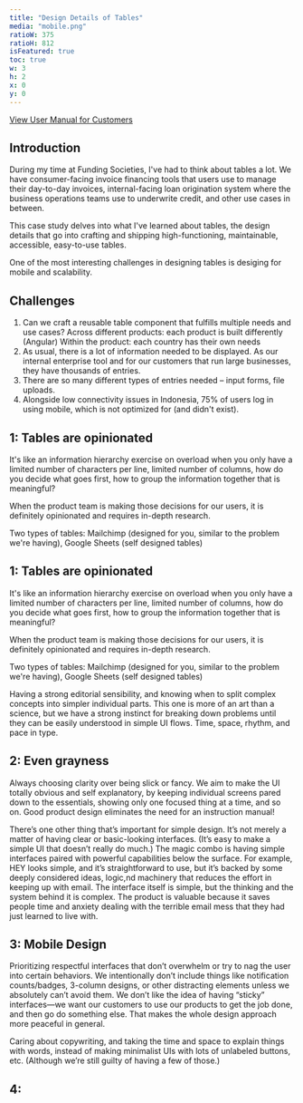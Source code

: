 ```yaml
---
title: "Design Details of Tables"
media: "mobile.png"
ratioW: 375
ratioH: 812
isFeatured: true
toc: true
w: 3
h: 2
x: 0
y: 0
---
```


<a className="visit-website" href="/">
  View User Manual for Customers
</a>

<PostLayout>

## Introduction

During my time at Funding Societies, I've had to think about tables a lot. We have consumer-facing invoice financing tools that users use to manage their day-to-day invoices, internal-facing loan origination system where the business operations teams use to underwrite credit, and other use cases in between.

This case study delves into what I've learned about tables, the design details that go into crafting and shipping high-functioning, maintainable, accessible, easy-to-use tables.

One of the most interesting challenges in designing tables is desiging for mobile and scalability.

</PostLayout>

<PostLayout>

## Challenges

1. Can we craft a reusable table component that fulfills multiple needs and use cases? Across different products: each product is built differently (Angular) Within the product: each country has their own needs
2. As usual, there is a lot of information needed to be displayed. As our internal enterprise tool and for our customers that run large businesses, they have thousands of entries.
3. There are so many different types of entries needed – input forms, file uploads.
4. Alongside low connectivity issues in Indonesia, 75% of users log in using mobile, which is not optimized for (and didn't exist).

</PostLayout>

<PostLayout>

## 1: Tables are opinionated

It's like an information hierarchy exercise on overload when you only have a limited number of characters per line, limited number of columns, how do you decide what goes first, how to group the information together that is meaningful?

When the product team is making those decisions for our users, it is definitely opinionated and requires in-depth research.

Two types of tables: Mailchimp (designed for you, similar to the problem we're having), Google Sheets (self designed tables)

</PostLayout>

<PostLayout>

## 1: Tables are opinionated

It's like an information hierarchy exercise on overload when you only have a limited number of characters per line, limited number of columns, how do you decide what goes first, how to group the information together that is meaningful?

When the product team is making those decisions for our users, it is definitely opinionated and requires in-depth research.

Two types of tables: Mailchimp (designed for you, similar to the problem we're having), Google Sheets (self designed tables)

Having a strong editorial sensibility, and knowing when to split complex concepts into simpler individual parts. This one is more of an art than a science, but we have a strong instinct for breaking down problems until they can be easily understood in simple UI flows. Time, space, rhythm, and pace in type.

</PostLayout>

<PostLayout>

## 2: Even grayness

Always choosing clarity over being slick or fancy. We aim to make the UI totally obvious and self explanatory, by keeping individual screens pared down to the essentials, showing only one focused thing at a time, and so on. Good product design eliminates the need for an instruction manual!

There’s one other thing that’s important for simple design. It’s not merely a matter of having clear or basic-looking interfaces. (It’s easy to make a simple UI that doesn’t really do much.) The magic combo is having simple interfaces paired with powerful capabilities below the surface. For example, HEY looks simple, and it’s straightforward to use, but it’s backed by some deeply considered ideas, logic,nd machinery that reduces the effort in keeping up with email. The interface itself is simple, but the thinking and the system behind it is complex. The product is valuable because it saves people time and anxiety dealing with the terrible email mess that they had just learned to live with.

</PostLayout>

<PostLayout>

## 3: Mobile Design

Prioritizing respectful interfaces that don’t overwhelm or try to nag the user into certain behaviors. We intentionally don’t include things like notification counts/badges, 3-column designs, or other distracting elements unless we absolutely can’t avoid them. We don’t like the idea of having “sticky” interfaces—we want our customers to use our products to get the job done, and then go do something else. That makes the whole design approach more peaceful in general.

Caring about copywriting, and taking the time and space to explain things with words, instead of making minimalist UIs with lots of unlabeled buttons, etc. (Although we’re still guilty of having a few of those.)

</PostLayout>

<PostLayout>

## 4:

</PostLayout>

